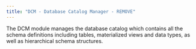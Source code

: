 ```yaml
---
title: "DCM - Database Catalog Manager - REMOVE"
---
```


The DCM module manages the database catalog which contains all the schema definitions
including tables, materialized views and data types, as well as hierarchical schema structures.